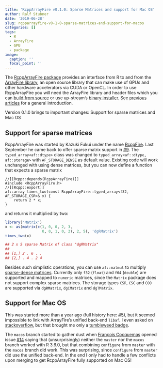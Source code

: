 ```yaml
---
title: 'RcppArrayFire v0.1.0: Sparse Matrices and support for Mac OS'
author: Ralf Stubner
date: '2019-06-28'
slug: rcpparrayfire-v0-1-0-sparse-matrices-and-support-for-macos
categories: []
tags:
  - R
  - ArrayFire
  - GPU
  - package
image:
  caption: ''
  focal_point: ''
---
```


The [RcppArrayFire package](http://www.daqana.org/rcpparrayfire/) provides an
interface from R to and from the [ArrayFire library](http://www.arrayfire.com/),
an open source library that can make use of GPUs and other hardware accelerators
via CUDA or OpenCL. In order to use RcppArrayFire you will need the ArrayFire
library and header files which you can [build from source](https://github.com/arrayfire/arrayfire)
or use up-stream's [binary installer](http://arrayfire.org/docs/installing.htm).
See [previous](https://blog.daqana.com/en/rcpparrayfire-0-0-2_en/) [articles](http://gallery.rcpp.org/articles/introducing-rcpparrayfire/) for a general introduction.

Version 0.1.0 brings to important changes: Support for sparse matrices and Mac OS

## Support for sparse matrices

RcppArrayFire was started by Kazuki Fukui under the name [RcppFire](https://github.com/kafku/RcppFire). 
Last September he came back to offer sparse matrix support in
[#9](https://github.com/daqana/rcpparrayfire/pull/9). The `typed_array<af::dtype>`
class was changed to `typed_array<af::dtype, af::storage>` with `AF_STORAGE_DENSE`
as default value. Existing code will work unchanged with using dense matrices, but you
can now define a function that expects a sparse matrix 

```Rcpp
//[[Rcpp::depends(RcppArrayFire)]]
#include <RcppArrayFire.h>
//[[Rcpp::export]]
af::array times_two(const RcppArrayFire::typed_array<f32, AF_STORAGE_CSR>& x) {
    return 2 * x;
}
```

and returns it multiplied by two:

```r
library('Matrix')
x <- as(matrix(c(1, 0, 0, 2, 3,
                 0, 0, 1, 0, 2), 2, 5), 'dgRMatrix')
times_two(x)

## 2 x 5 sparse Matrix of class "dgRMatrix"
##               
## [1,] 2 . 6 . .
## [2,] . 4 . 2 4
```

Besides such simplistic operations, you can use `af::matmul` to multiply
[sparse-dense matrices](http://arrayfire.org/docs/group__sparse__func.htm).
Currently only `f32` (`float`) and `f64` (`double`) are supported and mapped to
`numeric` matrices, since the `Matrix` package does not support complex sparse
matrices. The storage types `CSR`, `CSC` and `COO` are supported via `dgRMatrix`,
`dgCMatrix` and `dgTMatrix`.


## Support for Mac OS 

This was started more than a year ago (full history here: 
[#5](https://github.com/daqana/rcpparrayfire/pull/5)), but it seemed impossible
to link with ArrayFire's unified back-end `libaf`. I even asked on
[stackoverflow](https://stackoverflow.com/q/48705490/8416610), but
that brought me only a [tumbleweed badge](https://stackoverflow.com/help/badges/63/tumbleweed?userid=8416610).

The `macos` branch started to gather dust when [François Cocquemas](https://github.com/fcocquemas)
opened issue [#14](https://github.com/daqana/rcpparrayfire/issues/14) saying that (unsurprisingly)
neither the `master` nor the `macos` branch worked with R 3.6.0, but that combining `configure`
from `master` with the `macos` branch did work. This was surprising, since  `configure`
from `master` did use the unified back-end. In the end I only had to handle a few conflicts
upon merging to get RcppArrayFire fully supported on Mac OS!
